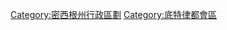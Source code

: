 {{Commons category|Washtenaw County, Michigan}}
{{Cat main}}
{{DEFAULTSORT:Washtenaw County, Michigan}}
[[Category:密西根州行政區劃|Category:密西根州行政區劃]]
[[Category:底特律都會區|Category:底特律都會區]]